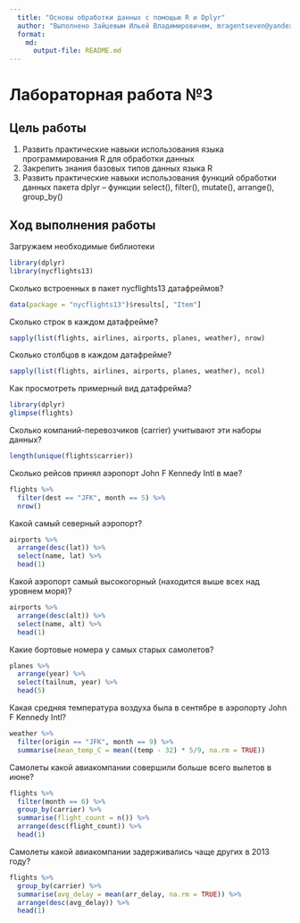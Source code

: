 ```yaml
---
  title: "Основы обработки данных с помощью R и Dplyr"
  author: "Выполнено Зайцевым Ильей Владимировичем, mragentseven@yandex.ru"
  format: 
    md: 
      output-file: README.md
---
```


# Лабораторная работа №3

## Цель работы 

1. Развить практические навыки использования языка программирования R для
обработки данных
2. Закрепить знания базовых типов данных языка R
3. Развить практические навыки использования функций обработки данных пакета
dplyr – функции select(), filter(), mutate(), arrange(), group_by()

## Ход выполнения работы

Загружаем необходимые библиотеки

```r
library(dplyr)
library(nycflights13)
```

Сколько встроенных в пакет nycflights13 датафреймов?

```r
data(package = "nycflights13")$results[, "Item"]
```

Сколько строк в каждом датафрейме?

```r
sapply(list(flights, airlines, airports, planes, weather), nrow)
```

Сколько столбцов в каждом датафрейме?

```r
sapply(list(flights, airlines, airports, planes, weather), ncol)
```

Как просмотреть примерный вид датафрейма?

```r
library(dplyr)
glimpse(flights)
```

Сколько компаний-перевозчиков (carrier) учитывают эти наборы данных?

```r
length(unique(flights$carrier))
```

Сколько рейсов принял аэропорт John F Kennedy Intl в мае?

```r
flights %>%
  filter(dest == "JFK", month == 5) %>%
  nrow()
```

Какой самый северный аэропорт?

```r
airports %>%
  arrange(desc(lat)) %>%
  select(name, lat) %>%
  head(1)
```

Какой аэропорт самый высокогорный (находится выше всех над уровнем моря)?

```r
airports %>%
  arrange(desc(alt)) %>%
  select(name, alt) %>%
  head(1)
```

Какие бортовые номера у самых старых самолетов?

```r
planes %>%
  arrange(year) %>%
  select(tailnum, year) %>%
  head(5)
```

Какая средняя температура воздуха была в сентябре в аэропорту John F Kennedy Intl?

```r
weather %>%
  filter(origin == "JFK", month == 9) %>%
  summarise(mean_temp_C = mean((temp - 32) * 5/9, na.rm = TRUE))
```

Самолеты какой авиакомпании совершили больше всего вылетов в июне?

```r
flights %>%
  filter(month == 6) %>%
  group_by(carrier) %>%
  summarise(flight_count = n()) %>%
  arrange(desc(flight_count)) %>%
  head(1)
```

Самолеты какой авиакомпании задерживались чаще других в 2013 году?

```r
flights %>%
  group_by(carrier) %>%
  summarise(avg_delay = mean(arr_delay, na.rm = TRUE)) %>%
  arrange(desc(avg_delay)) %>%
  head(1)
```
